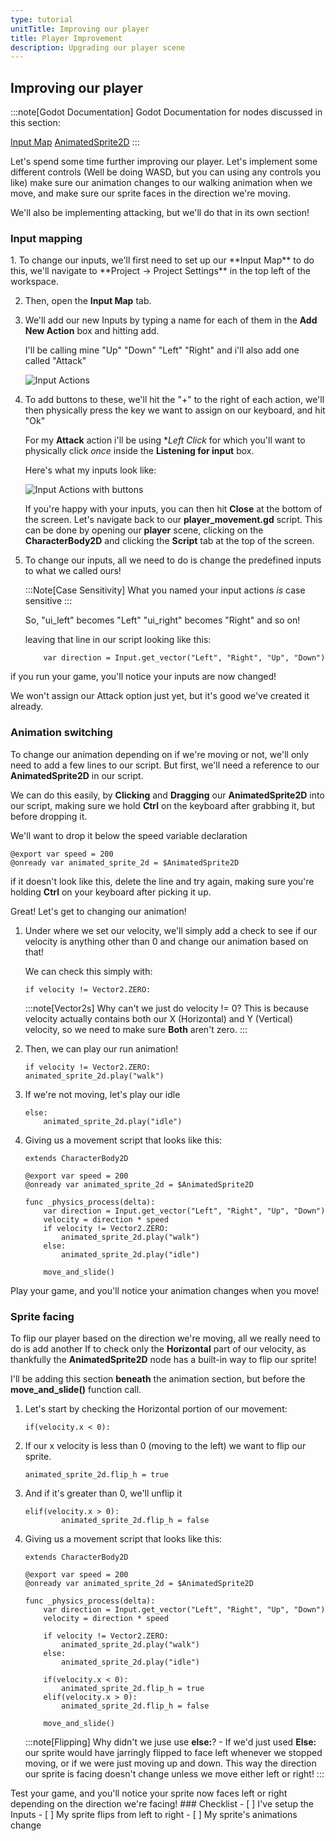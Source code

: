 ```yaml
---
type: tutorial
unitTitle: Improving our player
title: Player Improvement
description: Upgrading our player scene
---
```



## Improving our player

:::note[Godot Documentation]
Godot Documentation for nodes discussed in this section: 

[Input Map](https://docs.godotengine.org/en/stable/classes/class_inputmap.html) [AnimatedSprite2D](https://docs.godotengine.org/en/stable/classes/class_animatedsprite2d.html)
:::


Let's spend some time further improving our player. Let's implement some different controls (Well be doing WASD, but you can using any controls you like)
make sure our animation changes to our walking animation when we move, and make sure our sprite faces in the direction we're moving.

We'll also be implementing attacking, but we'll do that in its own section!

### Input mapping
<Steps>
1. To change our inputs, we'll first need to set up our **Input Map** to do this, we'll navigate to **Project -> Project Settings** in the top left of the workspace.

2. Then, open the **Input Map** tab.

3. We'll add our new Inputs by typing a name for each of them in the **Add New Action** box and hitting add. 

	I'll be calling mine "Up" "Down" "Left" "Right" and i'll also add one called "Attack"

	![Input Actions](/src/assets/godot/dungeonCrawler/inputmappreinputs.png)

4. To add buttons to these, we'll hit the "+" to the right of each action, we'll then physically press the key we want to assign on our keyboard, and hit "Ok"

	For my **Attack** action i'll be using **Left Click* for which you'll want to physically click *once* inside the **Listening for input** box.

	Here's what my inputs look like:

	![Input Actions with buttons](/src/assets/godot/dungeonCrawler/inputswithbuttons.png)

	If you're happy with your inputs, you can then hit **Close** at the bottom of the screen. Let's navigate back to our **player_movement.gd** script. This can be done by opening our **player** scene, clicking on the **CharacterBody2D** and clicking the **Script** tab at the top of the screen.

5. To change our inputs, all we need to do is change the predefined inputs to what we called ours!

	:::Note[Case Sensitivity] 
	What you named your input actions *is* case sensitive
	:::

	So, "ui_left" becomes "Left"
	"ui_right" becomes "Right" and so on!

	leaving that line in our script looking like this:

	```gdscript
    	var direction = Input.get_vector("Left", "Right", "Up", "Down")
	```
</Steps>
if you run your game, you'll notice your inputs are now changed!

We won't assign our Attack option just yet, but it's good we've created it already.


### Animation switching

To change our animation depending on if we're moving or not, we'll only need to add a few lines to our script. But first, we'll need a reference to our **AnimatedSprite2D** in our script.

We can do this easily, by **Clicking** and **Dragging** our **AnimatedSprite2D** into our script, making sure we hold **Ctrl** on the keyboard after grabbing it, but before dropping it.

We'll want to drop it below the speed variable declaration

```gdscript
@export var speed = 200
@onready var animated_sprite_2d = $AnimatedSprite2D
```

if it doesn't look like this, delete the line and try again, making sure you're holding **Ctrl** on your keyboard after picking it up.

Great! Let's get to changing our animation!

<Steps>

1. Under where we set our velocity, we'll simply add a check to see if our velocity is anything other than 0 and change our animation based on that!

	We can check this simply with:

	```gdscript
	if velocity != Vector2.ZERO:
	```
	:::note[Vector2s] 
	Why can't we just do velocity != 0? This is because velocity actually contains both our X (Horizontal) and Y (Vertical) velocity, so we need to make sure **Both** aren't zero.
	:::

2. Then, we can play our run animation!

	```gdscript
	if velocity != Vector2.ZERO:
    animated_sprite_2d.play("walk")
	```

3. If we're not moving, let's play our idle

	```gdscript
	else:
		animated_sprite_2d.play("idle")
	```

4. Giving us a movement script that looks like this:

	```gdscript
	extends CharacterBody2D

	@export var speed = 200
	@onready var animated_sprite_2d = $AnimatedSprite2D

	func _physics_process(delta):
		var direction = Input.get_vector("Left", "Right", "Up", "Down")
		velocity = direction * speed
		if velocity != Vector2.ZERO:
			animated_sprite_2d.play("walk")
		else:
			animated_sprite_2d.play("idle")

		move_and_slide()
	```
</Steps>	

Play your game, and you'll notice your animation changes when you move!

### Sprite facing

To flip our player based on the direction we're moving, all we really need to do is add another If to check only the **Horizontal** part of our velocity, as thankfully the **AnimatedSprite2D** node has a built-in way to flip our sprite!

I'll be adding this section **beneath** the animation section, but before the **move_and_slide()** function call.

<Steps>

1. Let's start by checking the Horizontal portion of our movement:

	```gdscript
	if(velocity.x < 0):
	```
2. If our x velocity is less than 0 (moving to the left) we want to flip our sprite.

	```gdscript
	animated_sprite_2d.flip_h = true
	```

3. And if it's greater than 0, we'll unflip it

	```gdscript
	elif(velocity.x > 0):
			animated_sprite_2d.flip_h = false
	```

4. Giving us a movement script that looks like this:

	```gdscript
	extends CharacterBody2D

	@export var speed = 200
	@onready var animated_sprite_2d = $AnimatedSprite2D

	func _physics_process(delta):
		var direction = Input.get_vector("Left", "Right", "Up", "Down")
		velocity = direction * speed 
		
		if velocity != Vector2.ZERO:
			animated_sprite_2d.play("walk")
		else:
			animated_sprite_2d.play("idle")
			
		if(velocity.x < 0):
			animated_sprite_2d.flip_h = true
		elif(velocity.x > 0):
			animated_sprite_2d.flip_h = false

		move_and_slide()
	```
	:::note[Flipping]
	Why didn't we juse use **else:**? - If we'd just used **Else:** our sprite would have jarringly flipped to face left whenever we stopped moving, or if we were just moving up and down. 
	This way the direction our sprite is facing doesn't change unless we move either left or right!
	:::

</Steps>
Test your game, and you'll notice your sprite now faces left or right depending on the direction we're facing!

<Box>
### Checklist
<Checklist>
- [ ] I've setup the Inputs
- [ ] My sprite flips from left to right
- [ ] My sprite's animations change
</Checklist>
</Box>